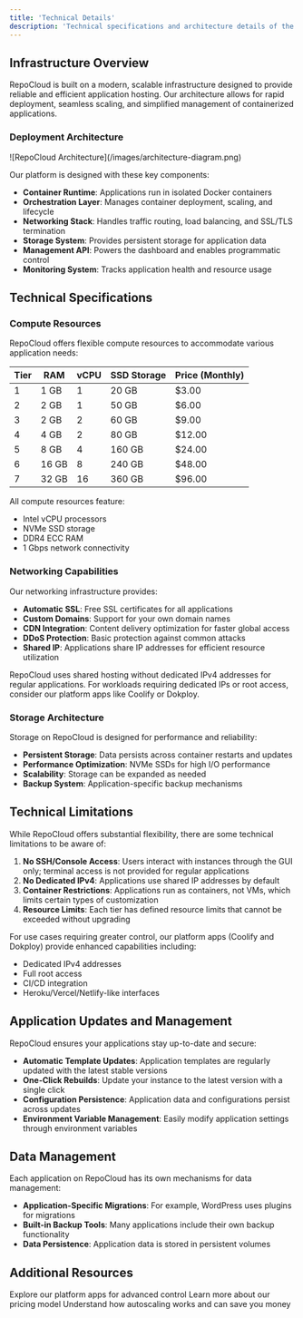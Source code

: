 ```yaml
---
title: 'Technical Details'
description: 'Technical specifications and architecture details of the RepoCloud platform'
---
```


## Infrastructure Overview

RepoCloud is built on a modern, scalable infrastructure designed to provide reliable and efficient application hosting. Our architecture allows for rapid deployment, seamless scaling, and simplified management of containerized applications.

### Deployment Architecture

<Frame>
  ![RepoCloud Architecture](/images/architecture-diagram.png)
</Frame>

Our platform is designed with these key components:

- **Container Runtime**: Applications run in isolated Docker containers
- **Orchestration Layer**: Manages container deployment, scaling, and lifecycle
- **Networking Stack**: Handles traffic routing, load balancing, and SSL/TLS termination
- **Storage System**: Provides persistent storage for application data
- **Management API**: Powers the dashboard and enables programmatic control
- **Monitoring System**: Tracks application health and resource usage

## Technical Specifications

### Compute Resources

RepoCloud offers flexible compute resources to accommodate various application needs:

| Tier | RAM | vCPU | SSD Storage | Price (Monthly) |
|------|-----|------|-------------|-----------------|
| 1    | 1 GB | 1    | 20 GB       | $3.00           |
| 2    | 2 GB | 1    | 50 GB       | $6.00           |
| 3    | 2 GB | 2    | 60 GB       | $9.00           |
| 4    | 4 GB | 2    | 80 GB       | $12.00          |
| 5    | 8 GB | 4    | 160 GB      | $24.00          |
| 6    | 16 GB | 8   | 240 GB      | $48.00          |
| 7    | 32 GB | 16  | 360 GB      | $96.00          |

All compute resources feature:
- Intel vCPU processors
- NVMe SSD storage
- DDR4 ECC RAM
- 1 Gbps network connectivity

### Networking Capabilities

Our networking infrastructure provides:

- **Automatic SSL**: Free SSL certificates for all applications
- **Custom Domains**: Support for your own domain names
- **CDN Integration**: Content delivery optimization for faster global access
- **DDoS Protection**: Basic protection against common attacks
- **Shared IP**: Applications share IP addresses for efficient resource utilization

<Note>
  RepoCloud uses shared hosting without dedicated IPv4 addresses for regular applications. For workloads requiring dedicated IPs or root access, consider our platform apps like Coolify or Dokploy.
</Note>

### Storage Architecture

Storage on RepoCloud is designed for performance and reliability:

- **Persistent Storage**: Data persists across container restarts and updates
- **Performance Optimization**: NVMe SSDs for high I/O performance
- **Scalability**: Storage can be expanded as needed
- **Backup System**: Application-specific backup mechanisms

## Technical Limitations

While RepoCloud offers substantial flexibility, there are some technical limitations to be aware of:

1. **No SSH/Console Access**: Users interact with instances through the GUI only; terminal access is not provided for regular applications
2. **No Dedicated IPv4**: Applications use shared IP addresses by default
3. **Container Restrictions**: Applications run as containers, not VMs, which limits certain types of customization
4. **Resource Limits**: Each tier has defined resource limits that cannot be exceeded without upgrading

For use cases requiring greater control, our platform apps (Coolify and Dokploy) provide enhanced capabilities including:

- Dedicated IPv4 addresses
- Full root access
- CI/CD integration
- Heroku/Vercel/Netlify-like interfaces

## Application Updates and Management

RepoCloud ensures your applications stay up-to-date and secure:

- **Automatic Template Updates**: Application templates are regularly updated with the latest stable versions
- **One-Click Rebuilds**: Update your instance to the latest version with a single click
- **Configuration Persistence**: Application data and configurations persist across updates
- **Environment Variable Management**: Easily modify application settings through environment variables

## Data Management

Each application on RepoCloud has its own mechanisms for data management:

- **Application-Specific Migrations**: For example, WordPress uses plugins for migrations
- **Built-in Backup Tools**: Many applications include their own backup functionality
- **Data Persistence**: Application data is stored in persistent volumes

## Additional Resources

<CardGroup>
  <Card title="Platform Apps" icon="server" href="/platforms/introduction">
    Explore our platform apps for advanced control
  </Card>
  <Card title="Pricing Details" icon="money-bill" href="/pricing/overview">
    Learn more about our pricing model
  </Card>
  <Card title="Autoscaling" icon="chart-line" href="/pricing/autoscaling">
    Understand how autoscaling works and can save you money
  </Card>
</CardGroup> 